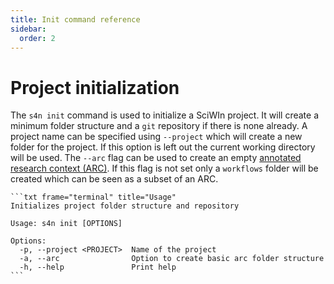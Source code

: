 ```yaml
--- 
title: Init command reference
sidebar:
  order: 2
---
```


# Project initialization

The `s4n init` command is used to initialize a SciWIn project. It will create a minimum folder structure and a `git` repository if there is none already. A project name can be specified using `--project` which will create a new folder for the project. If this option is left out the current working directory will be used. The `--arc` flag can be used to create an empty [annotated research context (ARC)](https://arc-rdm.org/). If this flag is not set only a `workflows` folder will be created which can be seen as a subset of an ARC.

    ```txt frame="terminal" title="Usage"
    Initializes project folder structure and repository

    Usage: s4n init [OPTIONS]

    Options:
      -p, --project <PROJECT>  Name of the project
      -a, --arc                Option to create basic arc folder structure
      -h, --help               Print help
    ```